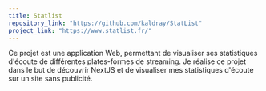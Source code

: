 ```yaml
---
title: Statlist
repository_link: "https://github.com/kaldray/StatList"
project_link: "https://www.statlist.fr/"
---
```


Ce projet est une application Web, permettant de visualiser ses statistiques d'écoute de différentes plates-formes de streaming. Je réalise ce projet dans le but de découvrir NextJS et de visualiser mes statistiques d'écoute sur un site sans publicité.
